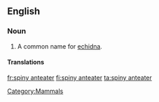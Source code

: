 ==English==

===Noun===
{{en-noun|sg=[[spiny]] [[anteater]]}}

# {{zoology}} A common name for [[echidna]].

====Translations====
{{trans-see|common name for echidna|echidna}}
[[Category:Mammals]]

[[fr:spiny anteater]]
[[fi:spiny anteater]]
[[ta:spiny anteater]]